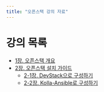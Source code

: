 ```yaml
---
title: "오픈스택 강의 자료"
---
```


# 강의 목록

- [1장. 오픈스택 개요](ch1_lec.qmd)
- [2장. 오픈스택 설치 가이드](ch2_lec.qmd)
  - [2-1장. DevStack으로 구성하기](ch2/ch2_1_lec.qmd)
  - [2-2장. Kolla-Ansible로 구성하기](ch2/ch2_2_lec.qmd)
